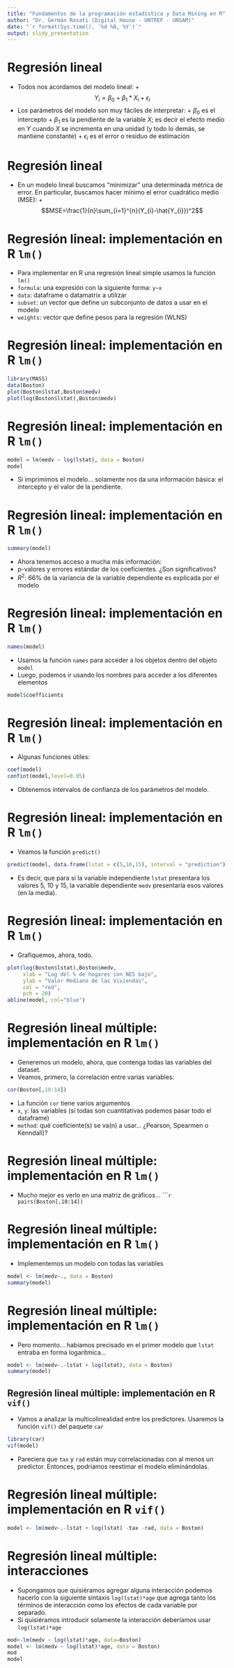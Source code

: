 ```yaml
---
title: "Fundamentos de la programación estadística y Data Mining en R"
author: "Dr. Germán Rosati (Digital House - UNTREF - UNSAM)"
date: "`r format(Sys.time(), '%d %B, %Y')`"
output: slidy_presentation
---
```


# Regresión lineal
* Todos nos acordamos del modelo lineal:
        +$$Y_{i}=\beta_{0} + \beta_{1}*X_{i} + \epsilon_{i}$$
* Los parámetros del modelo son muy fáciles de interpretar:
        + $\beta_{0}$ es el intercepto
        + $\beta_{1}$ es la pendiente de la variable $X$; es decir el efecto medio en $Y$ cuando $X$ se incrementa en una unidad (y todo lo demás, se mantiene constante)
        + $\epsilon_{i}$ es el error o residuo de estimación

# Regresión lineal
* En un modelo lineal buscamos "minimizar" una determinada métrica de error. En particular, buscamos hacer mínimo el error cuadrático medio (MSE):
        + $$MSE=\frac{1}{n}\sum_{i=1}^{n}(Y_{i}-\hat{Y_{i}})^2$$


# Regresión lineal: implementación en R ``lm()``
* Para implementar en R una regresión lineal simple usamos la función ``lm()``
* ``formula``: una expresión con la siguiente forma: ``y~x``
* ``data``: dataframe o datamatrix a utilizar
* ``subset``: un vector que define un subconjunto de datos a usar en el modelo
* ``weights``: vector que define pesos para la regresión (WLNS)

# Regresión lineal: implementación en R ``lm()``
```r
library(MASS)
data(Boston)
plot(Boston$lstat,Boston$medv)
plot(log(Boston$lstat),Boston$medv)
```


# Regresión lineal: implementación en R ``lm()``
```r
model = lm(medv ~ log(lstat), data = Boston) 
model
```
* Si imprimimos el modelo... solamente nos da una información básica: el intercepto y el valor de la pendiente.

# Regresión lineal: implementación en R ``lm()``
```r
summary(model)
```
* Ahora tenemos acceso a mucha más información:
* p-valores y errores estándar de los coeficientes. ¿Son significativos?
* $R^2$: 66% de la variancia de la variable dependiente es explicada por el modelo
        
# Regresión lineal: implementación en R ``lm()``
```r
names(model)
```
* Usamos la función ``names`` para acceder a los objetos dentro del objeto ``model``
* Luego, podemos ir usando los nombres para acceder a los diferentes elementos
```r
model$coefficients
```

# Regresión lineal: implementación en R ``lm()``
* Algunas funciones útiles:
```r
coef(model)
confint(model,level=0.95)
```
* Obtenemos intervalos de confianza de los parámetros del modelo.

# Regresión lineal: implementación en R ``lm()``
* Veamos la función ``predict()``
```r
predict(model, data.frame(lstat = c(5,10,15), interval = "prediction"))
```
* Es decir, que para si la variable independiente ``lstat`` presentara los valores 5, 10 y 15, la variable dependiente ``medv`` presentaría esos valores (en la media).

# Regresión lineal: implementación en R ``lm()``
* Grafiquemos, ahora, todo.
```r
plot(log(Boston$lstat),Boston$medv,
     xlab = "Log del % de hogares con NES bajo", 
     ylab = "Valor Mediano de las Viviendas", 
     col = "red", 
     pch = 20)
abline(model, col="blue")
```

# Regresión lineal múltiple: implementación en R ``lm()``
* Generemos un modelo, ahora, que contenga todas las variables del dataset.
* Veamos, primero, la correlación entre varias variables: 
```r
cor(Boston[,10:14])
```
* La función ``cor`` tiene varios argumentos
* ``x``, ``y``: las variables (si todas son cuantitativas podemos pasar todo el dataframe)
* ``method``: qué coeficiente(s) se va(n) a usar... ¿Pearson, Spearmen o Kenndall)?

# Regresión lineal múltiple: implementación en R ``lm()``
* Mucho mejor es verlo en una matriz de gráficos...
``````r
pairs(Boston[,10:14])
```

# Regresión lineal múltiple: implementación en R ``lm()``
* Implementemos un modelo con todas las variables
```r
model <- lm(medv~., data = Boston)
summary(model)
```

# Regresión lineal múltiple: implementación en R ``lm()``
* Pero momento... habíamos precisado en el primer modelo que ``lstat`` entraba en forma logarítmica...
```r
model <- lm(medv~.-lstat + log(lstat), data = Boston)
summary(model)
```

## Regresión lineal múltiple: implementación en R ``vif()``
* Vamos a analizar la multicolinealidad entre los predictores. Usaremos la función ``vif()`` del paquete ``car``
```r
library(car)
vif(model)
```
* Pareciera que ``tax`` y ``rad`` están muy correlacionadas con al menos un predictor. Entonces, podríamos reestimar el modelo eliminándolas.

# Regresión lineal múltiple: implementación en R ``vif()``
```r
model <- lm(medv~.-lstat + log(lstat) -tax -rad, data = Boston)
```

# Regresión lineal múltiple: interacciones 
* Supongamos que quisiéramos agregar alguna interacción podemos hacerlo con la siguiente sintaxis ``log(lstat)*age`` que agrega tanto los términos de interacción como los efectos de cada variable por separado. 
* Si quisiéramos introducir solamente la interacción deberíamos usar ``log(lstat)*age``
```r
mod<-lm(medv ~ log(lstat)*age, data=Boston)
model <- lm(medv ~ log(lstat)*age, data = Boston)
mod
model
```
